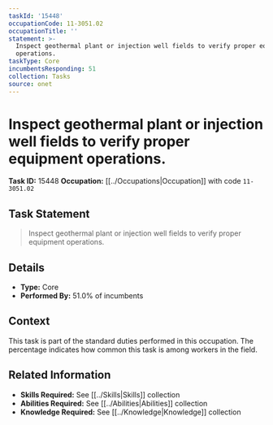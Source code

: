 ```yaml
---
taskId: '15448'
occupationCode: 11-3051.02
occupationTitle: ''
statement: >-
  Inspect geothermal plant or injection well fields to verify proper equipment
  operations.
taskType: Core
incumbentsResponding: 51
collection: Tasks
source: onet
---
```

# Inspect geothermal plant or injection well fields to verify proper equipment operations.

**Task ID:** 15448
**Occupation:** [[../Occupations|Occupation]] with code `11-3051.02`

## Task Statement

> Inspect geothermal plant or injection well fields to verify proper equipment operations.

## Details

- **Type:** Core
- **Performed By:** 51.0% of incumbents

## Context

This task is part of the standard duties performed in this occupation. The percentage indicates how common this task is among workers in the field.

## Related Information

- **Skills Required:** See [[../Skills|Skills]] collection
- **Abilities Required:** See [[../Abilities|Abilities]] collection
- **Knowledge Required:** See [[../Knowledge|Knowledge]] collection
